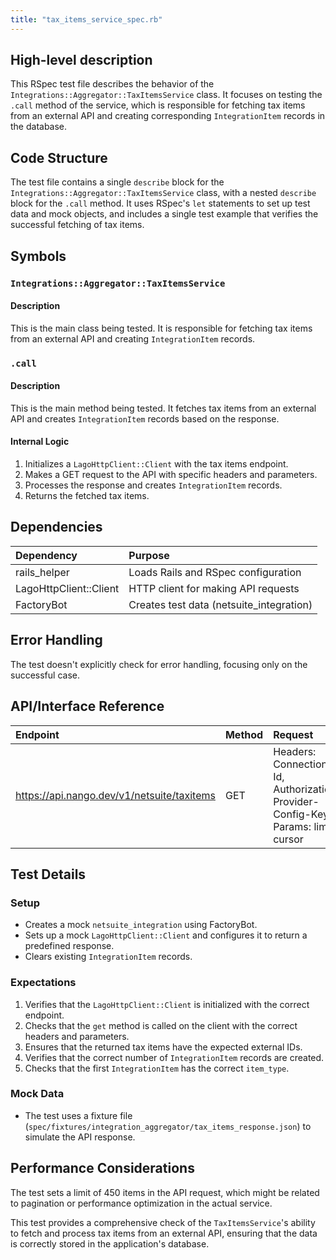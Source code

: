 ```yaml
---
title: "tax_items_service_spec.rb"
---
```


## High-level description
This RSpec test file describes the behavior of the `Integrations::Aggregator::TaxItemsService` class. It focuses on testing the `.call` method of the service, which is responsible for fetching tax items from an external API and creating corresponding `IntegrationItem` records in the database.

## Code Structure
The test file contains a single `describe` block for the `Integrations::Aggregator::TaxItemsService` class, with a nested `describe` block for the `.call` method. It uses RSpec's `let` statements to set up test data and mock objects, and includes a single test example that verifies the successful fetching of tax items.

## Symbols

### `Integrations::Aggregator::TaxItemsService`
#### Description
This is the main class being tested. It is responsible for fetching tax items from an external API and creating `IntegrationItem` records.

### `.call`
#### Description
This is the main method being tested. It fetches tax items from an external API and creates `IntegrationItem` records based on the response.

#### Internal Logic
1. Initializes a `LagoHttpClient::Client` with the tax items endpoint.
2. Makes a GET request to the API with specific headers and parameters.
3. Processes the response and creates `IntegrationItem` records.
4. Returns the fetched tax items.

## Dependencies
| Dependency | Purpose |
|:-----------|:--------|
| rails_helper | Loads Rails and RSpec configuration |
| LagoHttpClient::Client | HTTP client for making API requests |
| FactoryBot | Creates test data (netsuite_integration) |

## Error Handling
The test doesn't explicitly check for error handling, focusing only on the successful case.

## API/Interface Reference
| Endpoint | Method | Request | Response | Description |
|:---------|:-------|:--------|:---------|:------------|
| https://api.nango.dev/v1/netsuite/taxitems | GET | Headers: Connection-Id, Authorization, Provider-Config-Key; Params: limit, cursor | JSON response with tax items | Fetches tax items from the external API |

## Test Details

### Setup
- Creates a mock `netsuite_integration` using FactoryBot.
- Sets up a mock `LagoHttpClient::Client` and configures it to return a predefined response.
- Clears existing `IntegrationItem` records.

### Expectations
1. Verifies that the `LagoHttpClient::Client` is initialized with the correct endpoint.
2. Checks that the `get` method is called on the client with the correct headers and parameters.
3. Ensures that the returned tax items have the expected external IDs.
4. Verifies that the correct number of `IntegrationItem` records are created.
5. Checks that the first `IntegrationItem` has the correct `item_type`.

### Mock Data
- The test uses a fixture file (`spec/fixtures/integration_aggregator/tax_items_response.json`) to simulate the API response.

## Performance Considerations
The test sets a limit of 450 items in the API request, which might be related to pagination or performance optimization in the actual service.

This test provides a comprehensive check of the `TaxItemsService`'s ability to fetch and process tax items from an external API, ensuring that the data is correctly stored in the application's database.